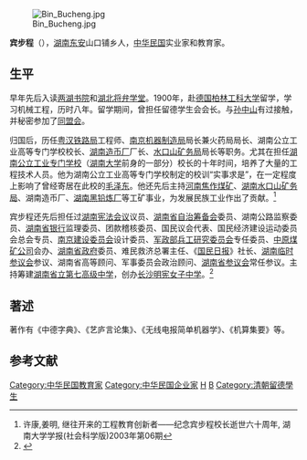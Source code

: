 [[File:Bin_Bucheng.jpg|thumb]]

'''宾步程'''（{{bd|1879年||1943年|}}），[[湖南|湖南]][[东安县|东安]]山口铺乡人，[[中华民国|中华民国]]实业家和教育家。

==生平==
早年先后入读[[两湖书院|两湖书院]]和[[湖北将弁学堂|湖北将弁学堂]]。1900年，赴[[德国|德国]][[柏林工科大学|柏林工科大学]]留学，学习机械工程，历时八年。留学期间，曾担任留德学生会会长。与[[孙中山|孙中山]]有过接触，并秘密参加了[[同盟会|同盟会]]。

归国后，历任[[粤汉铁路局|粤汉铁路局]]工程师、[[南京机器制造局|南京机器制造局]]局长兼火药局局长、湖南公立工业高等专门学校校长、[[湖南造币厂|湖南造币厂]]厂长、[[水口山矿务局|水口山矿务局]]局长等职务。尤其在担任[[湖南公立工业专门学校|湖南公立工业专门学校]]（[[湖南大学|湖南大学]]前身的一部分）校长的十年时间，培养了大量的工程技术人员。他为湖南公立工业高等专门学校制定的校训“实事求是”，在一定程度上影响了曾经寄居在此校的[[毛泽东|毛泽东]]。他还先后主持[[河南|河南]][[焦作煤矿|焦作煤矿]]、[[湖南|湖南]][[水口山矿务局|水口山矿务局]]、湖南造币厂、[[湖南黑铅炼厂|湖南黑铅炼厂]]等工矿事业，为发展民族工业作出了贡献。<ref>许康,姜明, 继往开来的工程教育创新者——纪念宾步程校长逝世六十周年, 湖南大学学报(社会科学版)2003年第06期</ref> 

宾步程还先后担任过[[湖南宪法会议|湖南宪法会议]]议员、[[湖南省自治筹备会|湖南省自治筹备会]]委员、湖南公路监察委员、[[湖南省银行|湖南省银行]]监理委员、团款稽核委员、国民议会代表、国民经济建设运动委员会总会专员、[[南京建设委员会|南京建设委员会]]设计委员、[[军政部兵工研究委员会|军政部兵工研究委员会]]专任委员、[[中原煤矿公司|中原煤矿公司]]会办、[[湖南省政府|湖南省政府]]委员、难民救济总署主任、《[[国民日报|国民日报]]》社长、[[湖南临时参议会|湖南临时参议会]]参议、湖南省高等顾问、军事委员会政治顾问、[[湖南省参议会|湖南省参议会]]常任参议。主持筹建[[湖南省立第七高级中学|湖南省立第七高级中学]]，创办[[长沙明宪女子中学|长沙明宪女子中学]]。<ref>{{Cite web |url=http://www.yzcity.gov.cn/art/2007/5/18/art_2587_124410.html |title=零陵地区志 |access-date=2009-05-29 |archive-date=2010-09-02 |archive-url=https://web.archive.org/web/20100902064009/http://www.yzcity.gov.cn/art/2007/5/18/art_2587_124410.html |dead-url=yes }}</ref>

==著述==
著作有《中德字典》、《艺庐言论集》、《无线电报简单机器学》、《机算集要》等。

==参考文献==
{{reflist}}
{{start box}}
{{s-edu}}
{{succession box|无|[[杨茂杰|杨茂杰]]|[[湖南公立工业专门学校|湖南公立工业专门学校]]校长|1913年—1923年}}
{{end box}}

{{DEFAULTSORT:Bin宾}}
[[Category:中华民国教育家|Category:中华民国教育家]]
[[Category:中华民国企业家|Category:中华民国企业家]]
[[Category:东安县人|H]]
[[Category:宾姓|B]]
[[Category:清朝留德學生|Category:清朝留德學生]]
